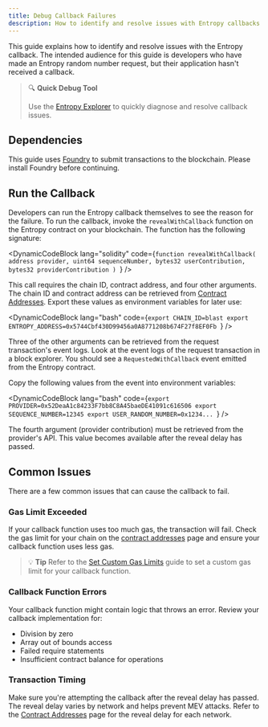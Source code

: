 ```yaml
---
title: Debug Callback Failures
description: How to identify and resolve issues with Entropy callbacks
---
```


This guide explains how to identify and resolve issues with the Entropy callback.
The intended audience for this guide is developers who have made an Entropy random number request, but their application hasn't received a callback.

> 🔍 **Quick Debug Tool**
> 
> Use the [Entropy Explorer](https://entropy-debugger.pyth.network/) to quickly diagnose and resolve callback issues.


## Dependencies

This guide uses [Foundry](https://book.getfoundry.sh/getting-started/installation) to submit transactions to the blockchain.
Please install Foundry before continuing.
## Run the Callback

Developers can run the Entropy callback themselves to see the reason for the failure.
To run the callback, invoke the `revealWithCallback` function on the Entropy contract on your blockchain.
The function has the following signature:

<DynamicCodeBlock lang="solidity" 
code={`function revealWithCallback(
    address provider,
    uint64 sequenceNumber,
    bytes32 userContribution,
    bytes32 providerContribution
)
`} />

This call requires the chain ID, contract address, and four other arguments.
The chain ID and contract address can be retrieved from [Contract Addresses](contract-addresses).
Export these values as environment variables for later use:

<DynamicCodeBlock lang="bash" 
code={`export CHAIN_ID=blast
export ENTROPY_ADDRESS=0x5744Cbf430D99456a0A8771208b674F27f8EF0Fb
`} />

Three of the other arguments can be retrieved from the request transaction's event logs.
Look at the event logs of the request transaction in a block explorer.
You should see a `RequestedWithCallback` event emitted from the Entropy contract.

Copy the following values from the event into environment variables:

<DynamicCodeBlock lang="bash" 
code={`export PROVIDER=0x52DeaA1c84233F7bb8C8A45baeDE41091c616506
export SEQUENCE_NUMBER=12345
export USER_RANDOM_NUMBER=0x1234...
`} />

The fourth argument (provider contribution) must be retrieved from the provider's API.
This value becomes available after the reveal delay has passed.

## Common Issues

There are a few common issues that can cause the callback to fail.

### Gas Limit Exceeded

If your callback function uses too much gas, the transaction will fail. Check the gas limit for your chain on the [contract addresses](contract-addresses) page and ensure your callback function uses less gas.

> 💡 **Tip**
> Refer to the [Set Custom Gas Limits](set-custom-gas-limits) guide to set a custom gas limit for your callback function.

### Callback Function Errors

Your callback function might contain logic that throws an error. Review your callback implementation for:

- Division by zero
- Array out of bounds access
- Failed require statements
- Insufficient contract balance for operations

### Transaction Timing

Make sure you're attempting the callback after the reveal delay has passed. The reveal delay varies by network and helps prevent MEV attacks.
Refer to the [Contract Addresses](contract-addresses) page for the reveal delay for each network.